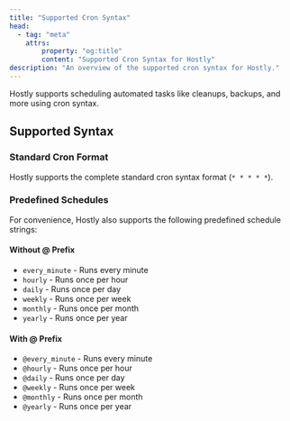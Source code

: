 ```yaml
---
title: "Supported Cron Syntax"
head:
  - tag: "meta"
    attrs:
        property: "og:title"
        content: "Supported Cron Syntax for Hostly"
description: "An overview of the supported cron syntax for Hostly."
---
```


Hostly supports scheduling automated tasks like cleanups, backups, and more using cron syntax.

## Supported Syntax

### Standard Cron Format
Hostly supports the complete standard cron syntax format (`* * * * *`).

### Predefined Schedules
For convenience, Hostly also supports the following predefined schedule strings:

#### Without @ Prefix
- `every_minute` - Runs every minute
- `hourly` - Runs once per hour
- `daily` - Runs once per day
- `weekly` - Runs once per week
- `monthly` - Runs once per month
- `yearly` - Runs once per year

#### With @ Prefix
- `@every_minute` - Runs every minute
- `@hourly` - Runs once per hour
- `@daily` - Runs once per day
- `@weekly` - Runs once per week
- `@monthly` - Runs once per month
- `@yearly` - Runs once per year
